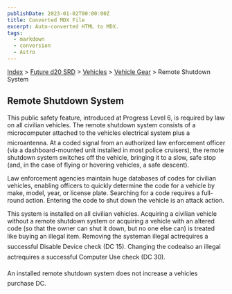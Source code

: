 ```yaml
---
publishDate: 2023-01-02T00:00:00Z
title: Converted MDX File
excerpt: Auto-converted HTML to MDX.
tags:
  - markdown
  - conversion
  - Astro
---
```






[Index](-index) > [Future d20 SRD](future-d20-srd-index) > [Vehicles](future-d20-srd-vehicles-index) > [Vehicle Gear](future-d20-srd-vehicles-vehicle-gear-index) > Remote Shutdown System




## Remote Shutdown System


This public safety feature, introduced at Progress Level 6, is required by law on all civilian vehicles. The remote shutdown system consists of a microcomputer attached to the vehicles electrical system plus a microantenna. At a coded signal from an authorized law enforcement officer (via a dashboard-mounted unit installed in most police cruisers), the remote shutdown system switches off the vehicle, bringing it to a slow, safe stop (and, in the case of flying or hovering vehicles, a safe descent).


Law enforcement agencies maintain huge databases of codes for civilian vehicles, enabling officers to quickly determine the code for a vehicle by make, model, year, or license plate. Searching for a code requires a full-round action. Entering the code to shut down the vehicle is an attack action.


This system is installed on all civilian vehicles. Acquiring a civilian vehicle without a remote shutdown system or acquiring a vehicle with an altered code (so that the owner can shut it down, but no one else can) is treated like buying an illegal item. Removing the systeman illegal actrequires a successful Disable Device check (DC 15). Changing the codealso an illegal actrequires a successful Computer Use check (DC 30).


An installed remote shutdown system does not increase a vehicles purchase DC.



